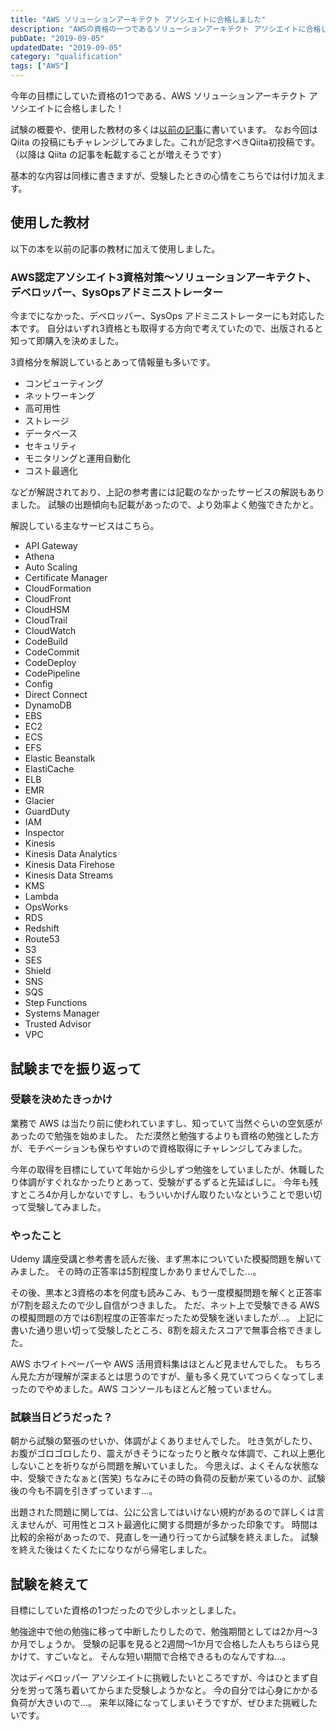 ```yaml
---
title: "AWS ソリューションアーキテクト アソシエイトに合格しました"
description: "AWSの資格の一つであるソリューションアーキテクト アソシエイトに合格した記録"
pubDate: "2019-09-05"
updatedDate: "2019-09-05"
category: "qualification"
tags: ["AWS"]
---
```


今年の目標にしていた資格の1つである、AWS ソリューションアーキテクト アソシエイトに合格しました！


試験の概要や、使用した教材の多くは[以前の記事](/posts/2019-04-25-aws-qualification)に書いています。
なお今回は Qiita の投稿にもチャレンジしてみました。これが記念すべきQiita初投稿です。
<OG url="https://qiita.com/h-yoshikawa44/items/ca7e31b4c0836eccbf44" />
（以降は Qiita の記事を転載することが増えそうです）

基本的な内容は同様に書きますが、受験したときの心情をこちらでは付け加えます。

## 使用した教材
以下の本を以前の記事の教材に加えて使用しました。

### AWS認定アソシエイト3資格対策～ソリューションアーキテクト、デベロッパー、SysOpsアドミニストレーター
<OG url="https://www.ric.co.jp/book/qualification3/detail/248" />

今までになかった、デベロッパー、SysOps アドミニストレーターにも対応した本です。
自分はいずれ3資格とも取得する方向で考えていたので、出版されると知って即購入を決めました。

3資格分を解説しているとあって情報量も多いです。
- コンピューティング
- ネットワーキング
- 高可用性
- ストレージ
- データベース
- セキュリティ
- モニタリングと運用自動化
- コスト最適化

などが解説されており、上記の参考書には記載のなかったサービスの解説もありました。
試験の出題傾向も記載があったので、より効率よく勉強できたかと。

解説している主なサービスはこちら。
- API Gateway
- Athena
- Auto Scaling
- Certificate Manager
- CloudFormation
- CloudFront
- CloudHSM
- CloudTrail
- CloudWatch
- CodeBuild
- CodeCommit
- CodeDeploy
- CodePipeline
- Config
- Direct Connect
- DynamoDB
- EBS
- EC2
- ECS
- EFS
- Elastic Beanstalk
- ElastiCache
- ELB
- EMR
- Glacier
- GuardDuty
- IAM
- Inspector
- Kinesis
- Kinesis Data Analytics
- Kinesis Data Firehose
- Kinesis Data Streams
- KMS
- Lambda
- OpsWorks
- RDS
- Redshift
- Route53
- S3
- SES
- Shield
- SNS
- SQS
- Step Functions
- Systems Manager
- Trusted Advisor
- VPC

## 試験までを振り返って
### 受験を決めたきっかけ
業務で AWS は当たり前に使われていますし、知っていて当然ぐらいの空気感があったので勉強を始めました。
ただ漠然と勉強するよりも資格の勉強とした方が、モチベーションも保ちやすいので資格取得にチャレンジしてみました。

今年の取得を目標にしていて年始から少しずつ勉強をしていましたが、休職したり体調がすぐれなかったりとあって、受験がずるずると先延ばしに。
今年も残すところ4か月しかないですし、もういいかげん取りたいなということで思い切って受験してみました。

### やったこと
Udemy 講座受講と参考書を読んだ後、まず黒本についていた模擬問題を解いてみました。
その時の正答率は5割程度しかありませんでした...。

その後、黒本と3資格の本を何度も読みこみ、もう一度模擬問題を解くと正答率が7割を超えたので少し自信がつきました。
ただ、ネット上で受験できる AWS の模擬問題の方では6割程度の正答率だったため受験を迷いましたが...。
上記に書いた通り思い切って受験したところ、8割を超えたスコアで無事合格できました。
<ImageWrapper class="w-[70%]" src="screenshots/2019/aws-saa/score.png" alt="AWS ソリューションアーキテクト アソシエイト合格証書" />

<OG url="https://aws.amazon.com/jp/whitepapers" />
<OG url="https://aws.amazon.com/jp/aws-jp-introduction" />
AWS ホワイトペーパーや AWS 活用資料集はほとんど見ませんでした。
もちろん見た方が理解が深まるとは思うのですが、量も多く見ていてつらくなってしまったのでやめました。AWS コンソールもほとんど触っていません。

### 試験当日どうだった？
朝から試験の緊張のせいか、体調がよくありませんでした。
吐き気がしたり、お腹がゴロゴロしたり、震えがきそうになったりと散々な体調で、これ以上悪化しないことを祈りながら問題を解いていました。
今思えば、よくそんな状態な中、受験できたなぁと(苦笑)
ちなみにその時の負荷の反動が来ているのか、試験後の今も不調を引きずっています...。

出題された問題に関しては、公に公言してはいけない規約があるので詳しくは言えませんが、可用性とコスト最適化に関する問題が多かった印象です。
時間は比較的余裕があったので、見直しを一通り行ってから試験を終えました。
試験を終えた後はくたくたになりながら帰宅しました。

## 試験を終えて
目標にしていた資格の1つだったので少しホッとしました。

勉強途中で他の勉強に移って中断したりしたので、勉強期間としては2か月～3か月でしょうか。
受験の記事を見ると2週間～1か月で合格した人もちらほら見かけて、すごいなと。
そんな短い期間で合格できるものなんですね...。

次はディベロッパー アソシエイトに挑戦したいところですが、今はひとまず自分を労って落ち着いてからまた受験しようかなと。
今の自分では心身にかかる負荷が大きいので...。
来年以降になってしまいそうですが、ぜひまた挑戦したいです。
